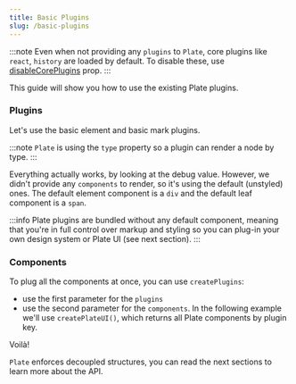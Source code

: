 ```yaml
---
title: Basic Plugins
slug: /basic-plugins
---
```


:::note
Even when not providing any `plugins` to `Plate`, core plugins like `react`, `history` are loaded by default. To disable these, use [disableCorePlugins](/docs/Plate#disablecoreplugins) prop.
:::

This guide will show you how to use the existing Plate plugins.


### Plugins

Let's use the basic element and basic mark plugins.

:::note
`Plate` is using the `type` property so a plugin can render a node by type.
:::


<BasicPluginsDefaultSandpack />

Everything actually works, by looking at the debug value. However, we didn't provide any `components` to render, so it's using the default (unstyled) ones.
The default element component is a `div` and the default leaf component is a `span`.

:::info
Plate plugins are bundled without any default component,
meaning that you're in full control over markup and styling
so you can plug-in your own design system or Plate UI (see next section).
:::

### Components

To plug all the components at once, you can use `createPlugins`:
- use the first parameter for the `plugins` 
- use the second parameter for the `components`. In the following example we'll use `createPlateUI()`, which returns all Plate components by plugin key.


<BasicPluginsComponentsSandpack />

Voilà!

`Plate` enforces decoupled structures, you can read the next sections to learn more about the API. 

